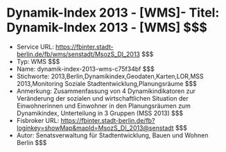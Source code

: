 # Dynamik-Index 2013 - [WMS]- Titel: Dynamik-Index 2013 - [WMS] $$$
- Service URL: https://fbinter.stadt-berlin.de/fb/wms/senstadt/MsozS_DI_2013 $$$
- Typ: WMS $$$
- Name: dynamik-index-2013-wms-c75f34bf $$$
- Stichworte: 2013,Berlin,Dynamikindex,Geodaten,Karten,LOR,MSS 2013,Monitoring Soziale Stadtentwicklung,Planungsräume $$$
- Anmerkung: Zusammenfassung von 4 Dynamikindikatoren zur Veränderung der sozialen und wirtschaftlichen Situation der Einwohnerinnen und Einwohner in den Planungsräumen zum Dynamikindex, Unterteilung in 3 Gruppen (MSS 2013) $$$
- Fisbroker URL: https://fbinter.stadt-berlin.de/fb?loginkey=showMap&mapId=MsozS_DI_2013@senstadt $$$
- Autor: Senatsverwaltung für Stadtentwicklung, Bauen und Wohnen Berlin $$$
